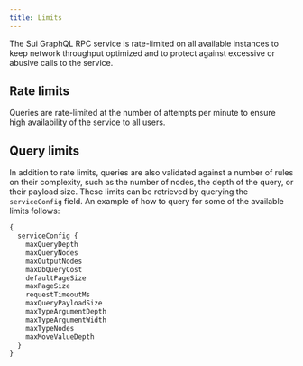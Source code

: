 ```yaml
---
title: Limits
---
```


The Sui GraphQL RPC service is rate-limited on all available instances to keep network throughput optimized and to protect against excessive or abusive calls to the service.

## Rate limits
Queries are rate-limited at the number of attempts per minute to ensure high availability of the service to all users.

## Query limits

In addition to rate limits, queries are also validated against a number of rules on their complexity, such as the number of nodes, the depth of the query, or their payload size. These limits can be retrieved by querying the `serviceConfig` field. An example of how to query for some of the available limits follows:

```graphql
{
  serviceConfig {
    maxQueryDepth
    maxQueryNodes
    maxOutputNodes
    maxDbQueryCost
    defaultPageSize
    maxPageSize
    requestTimeoutMs
    maxQueryPayloadSize
    maxTypeArgumentDepth
    maxTypeArgumentWidth
    maxTypeNodes
    maxMoveValueDepth
  }
}
```
